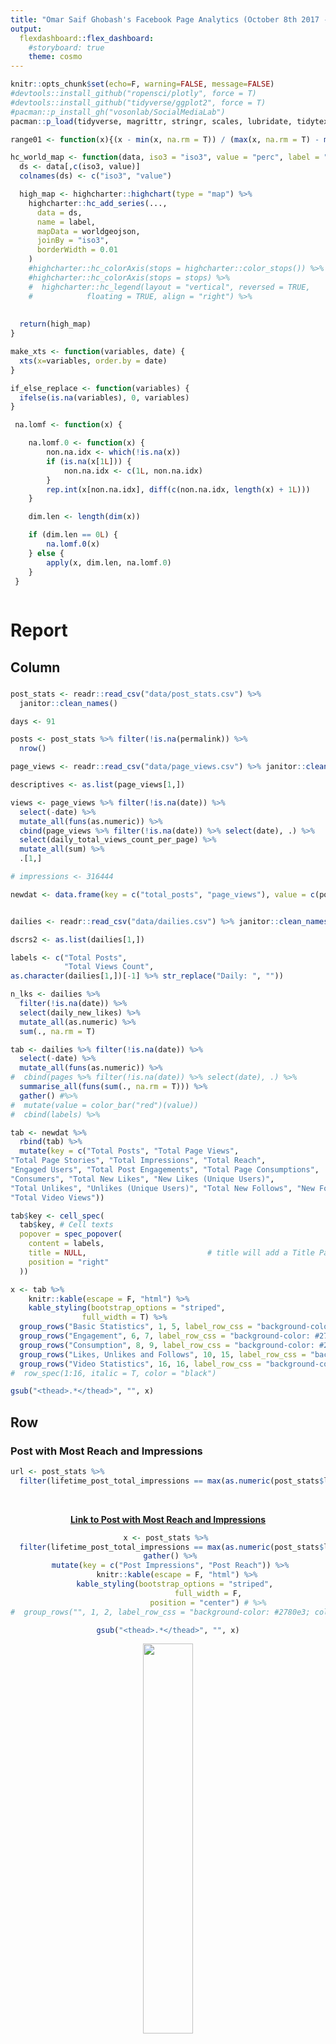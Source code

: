 ```yaml
---
title: "Omar Saif Ghobash's Facebook Page Analytics (October 8th 2017 - January 6th 2018)"
output: 
  flexdashboard::flex_dashboard:
    #storyboard: true
    theme: cosmo
---
```


```r
knitr::opts_chunk$set(echo=F, warning=FALSE, message=FALSE)
#devtools::install_github("ropensci/plotly", force = T)
#devtools::install_github("tidyverse/ggplot2", force = T)
#pacman::p_install_gh("vosonlab/SocialMediaLab")
pacman::p_load(tidyverse, magrittr, stringr, scales, lubridate, tidytext, tidyr, ggthemes, janitor, Rfacebook, plotly, DT, SocialMediaLab, geojsonio, geojsonlint, highcharter, xts, knitr, kableExtra, formattable)

range01 <- function(x){(x - min(x, na.rm = T)) / (max(x, na.rm = T) - min(x, na.rm = T))}

hc_world_map <- function(data, iso3 = "iso3", value = "perc", label = "", ...){
  ds <- data[,c(iso3, value)]
  colnames(ds) <- c("iso3", "value")

  high_map <- highcharter::highchart(type = "map") %>% 
    highcharter::hc_add_series(...,
      data = ds,
      name = label,
      mapData = worldgeojson,
      joinBy = "iso3",
      borderWidth = 0.01
    ) 
    #highcharter::hc_colorAxis(stops = highcharter::color_stops()) %>%  
    #highcharter::hc_colorAxis(stops = stops) %>%
    #  highcharter::hc_legend(layout = "vertical", reversed = TRUE,
    #            floating = TRUE, align = "right") %>% 
   
  
  return(high_map)
}

make_xts <- function(variables, date) {
  xts(x=variables, order.by = date)
}

if_else_replace <- function(variables) {
  ifelse(is.na(variables), 0, variables)
}

 na.lomf <- function(x) {

    na.lomf.0 <- function(x) {
        non.na.idx <- which(!is.na(x))
        if (is.na(x[1L])) {
            non.na.idx <- c(1L, non.na.idx)
        }
        rep.int(x[non.na.idx], diff(c(non.na.idx, length(x) + 1L)))
    }

    dim.len <- length(dim(x))

    if (dim.len == 0L) {
        na.lomf.0(x)
    } else {
        apply(x, dim.len, na.lomf.0)
    }
 }
 
```

Report {data-icon="fa-list"}
=========================================

Column {data-width=200}
-------------------------------------

###

<script>
$(document).ready(function(){
    $('[data-toggle="popover"]').popover(); 
});
</script>

```r
post_stats <- readr::read_csv("data/post_stats.csv") %>% 
  janitor::clean_names() 

days <- 91

posts <- post_stats %>% filter(!is.na(permalink)) %>% 
  nrow()

page_views <- readr::read_csv("data/page_views.csv") %>% janitor::clean_names()

descriptives <- as.list(page_views[1,])

views <- page_views %>% filter(!is.na(date)) %>% 
  select(-date) %>% 
  mutate_all(funs(as.numeric)) %>% 
  cbind(page_views %>% filter(!is.na(date)) %>% select(date), .) %>% 
  select(daily_total_views_count_per_page) %>% 
  mutate_all(sum) %>% 
  .[1,]

# impressions <- 316444

newdat <- data.frame(key = c("total_posts", "page_views"), value = c(posts, views))


dailies <- readr::read_csv("data/dailies.csv") %>% janitor::clean_names()

dscrs2 <- as.list(dailies[1,])

labels <- c("Total Posts", 
            "Total Views Count", 
as.character(dailies[1,])[-1] %>% str_replace("Daily: ", ""))

n_lks <- dailies %>% 
  filter(!is.na(date)) %>% 
  select(daily_new_likes) %>% 
  mutate_all(as.numeric) %>% 
  sum(., na.rm = T)

tab <- dailies %>% filter(!is.na(date)) %>% 
  select(-date) %>% 
  mutate_all(funs(as.numeric)) %>% 
#  cbind(pages %>% filter(!is.na(date)) %>% select(date), .) %>% 
  summarise_all(funs(sum(., na.rm = T))) %>% 
  gather() #%>% 
#  mutate(value = color_bar("red")(value))
#  cbind(labels) %>% 

tab <- newdat %>% 
  rbind(tab) %>% 
  mutate(key = c("Total Posts", "Total Page Views", 
"Total Page Stories", "Total Impressions", "Total Reach", 
"Engaged Users", "Total Post Engagements", "Total Page Consumptions", 
"Consumers", "Total New Likes", "New Likes (Unique Users)", 
"Total Unlikes", "Unlikes (Unique Users)", "Total New Follows", "New Follows (Unique Users)", 
"Total Video Views"))

tab$key <- cell_spec(
  tab$key, # Cell texts
  popover = spec_popover(
    content = labels,
    title = NULL,                           # title will add a Title Panel on top
    position = "right"
  )) 

x <- tab %>% 
    knitr::kable(escape = F, "html") %>%
    kable_styling(bootstrap_options = "striped", 
                full_width = T) %>%
  group_rows("Basic Statistics", 1, 5, label_row_css = "background-color: #2780e3; color: #fff;") %>% 
  group_rows("Engagement", 6, 7, label_row_css = "background-color: #2780e3; color: #fff;") %>% 
  group_rows("Consumption", 8, 9, label_row_css = "background-color: #2780e3; color: #fff;") %>%  
  group_rows("Likes, Unlikes and Follows", 10, 15, label_row_css = "background-color: #2780e3; color: #fff;") %>%   
  group_rows("Video Statistics", 16, 16, label_row_css = "background-color: #2780e3; color: #fff;") #%>%
#  row_spec(1:16, italic = T, color = "black")

gsub("<thead>.*</thead>", "", x)

```



Row {.tabset .tabset-fade}
-------------------------------------

### Post with Most Reach and Impressions


```r
url <- post_stats %>% 
  filter(lifetime_post_total_impressions == max(as.numeric(post_stats$lifetime_post_total_impressions), na.rm = T)) %>% select(permalink)
```

<br>
<center>
[**Link to Post with Most Reach and Impressions**](`r url`)


```r
x <- post_stats %>% 
  filter(lifetime_post_total_impressions == max(as.numeric(post_stats$lifetime_post_total_impressions), na.rm = T)) %>% select(lifetime_post_total_impressions, lifetime_post_total_reach) %>% 
  gather() %>% 
  mutate(key = c("Post Impressions", "Post Reach")) %>% 
    knitr::kable(escape = F, "html") %>%
    kable_styling(bootstrap_options = "striped", 
                  full_width = F,
                  position = "center") # %>%
#  group_rows("", 1, 2, label_row_css = "background-color: #2780e3; color: #fff;")

gsub("<thead>.*</thead>", "", x)
```

<img src = "images/most_reach_post.png" width = "40%" align = "middle"> 
</center>

### Post that Produced Most Stories

```r
url <- post_stats %>% 
  filter(lifetime_post_stories == max(as.numeric(post_stats$lifetime_post_stories), na.rm = T)) %>% select(permalink)
```


<br>
<center>
[**Link to Post that Produced Most Stories**](`r url`)



```r
x <- post_stats %>% 
  filter(lifetime_post_stories == max(as.numeric(post_stats$lifetime_post_stories), na.rm = T)) %>% select(lifetime_post_stories) %>% 
  gather() %>% 
  rbind(data.frame(key = c("likes", "comments"), value = c("783", "30"))) %>% 
  mutate(key = c("Stories Produced by Post", "Total Reactions to Post", "Total Comments")) %>% 
    knitr::kable(escape = F, "html") %>%
    kable_styling(bootstrap_options = "striped", 
                  full_width = F,
                  position = "center") # %>%
#  group_rows("", 1, 2, label_row_css = "background-color: #2780e3; color: #fff;")

gsub("<thead>.*</thead>", "", x)

#post_stats %>% 
#  filter(lifetime_post_stories == max(as.numeric(post_stats$lifetime_post_stories), na.rm = T)) %>% #select(permalink)

```

<img src = "images/most_stories.png" width = "40%" align = "middle"> 
</center>


### Post with Most Consumptions and Consumers

```r
url <- post_stats %>% 
  filter(lifetime_post_consumptions == max(as.numeric(post_stats$lifetime_post_consumptions), na.rm = T)) %>% select(permalink)
```
<br>
<center>
[**Link to Post with Most Consumptions and Consumers**](`r url`)

```r
x <- post_stats %>% 
  filter(lifetime_post_consumptions == max(as.numeric(post_stats$lifetime_post_consumptions), na.rm = T)) %>% select(lifetime_post_consumptions, lifetime_post_consumers) %>% 
  gather() %>% 
  mutate(key = c("Number of Clicks on Post", "The Number of People who Clicked")) %>% 
    knitr::kable(escape = F, "html") %>%
    kable_styling(bootstrap_options = "striped", 
                  full_width = F,
                  position = "center") # %>%
#  group_rows("", 1, 2, label_row_css = "background-color: #2780e3; color: #fff;")

gsub("<thead>.*</thead>", "", x)

#post_stats %>% 
#  filter(lifetime_post_stories == max(as.numeric(post_stats$lifetime_post_stories), na.rm = T)) %>% #select(permalink)

```

<img src = "images/most_consume.png" width = "40%" align = "middle"> 
</center>



### Post with Most Shares

<br>
<center>
[**Link to Post with Most Shares**](https://www.facebook.com/OmarSGhobash/posts/2019727301588989)

```r
load("data/postings.Rdata")

x <- postings %>% 
  filter(shares_count == max(as.numeric(postings$shares_count), na.rm = T)) %>% select(shares_count) %>% 
  gather() %>% 
  mutate(key = c("Total Shares")) %>% 
    knitr::kable(escape = F, "html") %>%
    kable_styling(bootstrap_options = "striped", 
                  full_width = F,
                  position = "center") # %>%
#  group_rows("", 1, 2, label_row_css = "background-color: #2780e3; color: #fff;")

gsub("<thead>.*</thead>", "", x)

#post_stats %>% 
#  filter(lifetime_post_stories == max(as.numeric(post_stats$lifetime_post_stories), na.rm = T)) %>% #select(permalink)

post_likes <- sum(postings$likes_count)
post_comments_count <- sum(postings$comments_count)
```

<img src = "images/shares.png" width = "40%" align = "middle"> 
</center>


Row {data-width=180}
-----------------------------------------------------------------------

### New Page Likes per Day

```r
flexdashboard::valueBox(round(n_lks / days), icon = "fa-thumbs-o-up", color = "#2780e3")
```

### Engaged Users per Day

```r
flexdashboard::valueBox(round(22735 / days), icon = "fa-user", color = "#2780e3")
```


### Reached Users per Day

```r
flexdashboard::valueBox(round(185502 / days), icon = "fa-users", color = "#2780e3")
```



### Posts per Day

```r

flexdashboard::valueBox(round(posts / days), icon = "fa-pencil", color = "#2780e3")
```

### Likes per Post

```r

flexdashboard::valueBox(round(post_likes / posts), icon = "fa-thumbs-o-up", color = "#2780e3")
```



### Comments per Post

```r
flexdashboard::valueBox(round(post_comments_count / posts), icon = "fa-comments", color = "#2780e3")
```



Likes, Follows and Reach by Age and Gender {data-navmenu="Audience by Age and Gender"}
=========================================

Column {.tabset .tabset-fade}
-------------------------------------

###

```r

agender_likes <- readr::read_csv("data/agender_likes.csv") %>% janitor::clean_names()

agenders <- colnames(agender_likes)[-1] %>% str_extract(".......$") 

agenders[7] <- "f_f_65"
agenders[14] <- "m_m_65"
agenders[20] <- "u_u_65"

colnames(agender_likes) <- c("date", agenders)

agender_likes %<>% 
  filter(!is.na(date)) %>% 
  select(-u_13_17, -u_25_34, -u_35_44, -u_45_54, -u_55_64, -u_u_65) %>% 
  gather("agender", "Likes", -date) 

genders <- agender_likes$agender %>% str_split("_") %>% 
  as.data.frame %>% janitor::clean_names()

agender_likes$Gender <- as.character(as_vector(genders[1,]))
agender_likes$Age <- paste0(as.character(as_vector(genders[2,])), "-", as.character(as_vector(genders[3,])))



gg_dat <- agender_likes %>%
  mutate(Age = case_when(
    Age == "f-65" ~ "65+",
    Age == "m-65" ~ "65+",
    TRUE ~ as.character(Age)
  )) %>% 
  mutate(Likes = as.numeric(Likes)) %>% 
  mutate(Likes = ifelse(Gender == "f", -Likes, Likes)) %>% 
  mutate(Gender = ifelse(Gender == "f", "Female", "Male")) %>% 
  mutate(Gender = fct_rev(factor(Gender))) 

gg_plot <- gg_dat %>% 
ggplot(aes(x=Age, y=Likes, fill=Gender)) + 
  geom_bar(stat="identity", position="identity", aes(x=Age, y=Likes, fill=Gender)) + 
  geom_bar(stat="identity", position="identity") + 
  theme(legend.position="bottom") +
  ggthemes::theme_hc() +
  ggthemes::scale_fill_fivethirtyeight() +
  ggtitle("Total Page Likes by Gender and Age") +
  xlab("Age Groups") +
  ylab("Likes") + 
  guides(fill=guide_legend(title="")) + coord_flip()

  plotly::ggplotly(gg_plot, height = 735)  %>%
  layout(legend = list(x = 0.7, y = 0.9, font = list(size = 18)))


```

Column {.tabset .tabset-fade}
-------------------------------------

###

```r

agender_follows <- readr::read_csv("data/agender_follows.csv") %>% janitor::clean_names()

agenders <- colnames(agender_follows)[-1] %>% str_extract(".......$") 

agenders[7] <- "f_f_65"
agenders[14] <- "m_m_65"
agenders[20] <- "u_u_65"

colnames(agender_follows) <- c("date", agenders)

agender_follows %<>% 
  filter(!is.na(date)) %>% 
  select(-u_13_17, -u_25_34, -u_35_44, -u_45_54, -u_55_64, -u_u_65) %>% 
  gather("agender", "Follows", -date) 

genders <- agender_follows$agender %>% str_split("_") %>% 
  as.data.frame %>% janitor::clean_names()

agender_follows$Gender <- as.character(as_vector(genders[1,]))
agender_follows$Age <- paste0(as.character(as_vector(genders[2,])), "-", as.character(as_vector(genders[3,])))



gg_dat <- agender_follows %>%
  mutate(Age = case_when(
    Age == "f-65" ~ "65+",
    Age == "m-65" ~ "65+",
    TRUE ~ as.character(Age)
  )) %>% 
  mutate(Follows = as.numeric(Follows)) %>% 
  mutate(Follows = ifelse(Gender == "f", -Follows, Follows)) %>% 
  mutate(Gender = ifelse(Gender == "f", "Female", "Male")) %>% 
  mutate(Gender = fct_rev(factor(Gender))) 

gg_plot <- gg_dat %>% 
ggplot(aes(x=Age, y=Follows, fill=Gender)) + 
  geom_bar(stat="identity", position="identity", aes(x=Age, y=Follows, fill=Gender)) + 
  geom_bar(stat="identity", position="identity") + 
  theme(legend.position="bottom") +
  ggthemes::theme_hc() +
  ggthemes::scale_fill_fivethirtyeight() +
  ggtitle("Total Page Follows by Gender and Age") +
  xlab("Age Groups") +
  ylab("Follows") + 
  guides(fill=guide_legend(title="")) + coord_flip()

  plotly::ggplotly(gg_plot, height = 735)  %>%
  layout(legend = list(x = 0.7, y = 0.9, font = list(size = 18)))


```

Column {.tabset .tabset-fade}
-------------------------------------

###

```r
daily_reach_demos <- readr::read_csv("data/daily_reach_demos.csv") %>% janitor::clean_names()


agenders <- colnames(daily_reach_demos)[-1] %>% str_extract(".......$") 

agenders[7] <- "f_f_65"
agenders[14] <- "m_m_65"
agenders[20] <- "u_u_65"

colnames(daily_reach_demos) <- c("date", agenders)

daily_reach_demos %<>% 
  filter(!is.na(date)) %>% 
  select(-u_13_17, -u_18_24, -u_25_34, -u_35_44, -u_45_54, -cs_u_65, -u_u_65) %>% 
  gather("agender", "Reach", -date) 

genders <- daily_reach_demos$agender %>% str_split("_") %>% 
  as.data.frame %>% janitor::clean_names()

daily_reach_demos$Gender <- as.character(as_vector(genders[1,]))
daily_reach_demos$Age <- paste0(as.character(as_vector(genders[2,])), "-", as.character(as_vector(genders[3,])))



gg_dat <- daily_reach_demos %>%
  mutate(Age = case_when(
    Age == "f-65" ~ "65+",
    Age == "m-65" ~ "65+",
    TRUE ~ as.character(Age)
  )) %>% 
  mutate(Reach = as.numeric(Reach)) %>% 
  mutate(Reach = ifelse(Gender == "f", -Reach, Reach)) %>% 
  mutate(Gender = ifelse(Gender == "f", "Female", "Male")) %>% 
  mutate(Gender = fct_rev(factor(Gender))) 

gg_plot <- gg_dat %>% 
ggplot(aes(x=Age, y=Reach, fill=Gender)) + 
  geom_bar(stat="identity", position="identity", aes(x=Age, y=Reach, fill=Gender)) + 
  geom_bar(stat="identity", position="identity") + 
  theme(legend.position="bottom") +
  ggthemes::theme_hc() +
  ggthemes::scale_fill_fivethirtyeight() +
  ggtitle("Page Reach by Gender and Age") +
  xlab("Age Groups") +
  ylab("Unique Users") + 
  guides(fill=guide_legend(title="")) + coord_flip()

  plotly::ggplotly(gg_plot, height = 735)  %>%
  layout(legend = list(x = 0.7, y = 0.9, font = list(size = 18)))

```





Facebook Page Likes {data-navmenu="Page Impact"}
=========================================

Column {.tabset .tabset-fade}
-------------------------------------

### Total - Facebook Page Likes

```r
like_offensive <- readr::read_csv("data/like_offensive.csv") %>% janitor::clean_names()

descriptives <- as.list(like_offensive[1,])

like_offensive %<>% filter(!is.na(date)) %>% 
  select(-date) %>% 
  mutate_all(funs(as.numeric)) %>% 
  cbind(like_offensive %>% filter(!is.na(date)) %>% select(date), .)

highchart(type = "stock")  %>%
  #hc_add_series(sent_total, color = "blue") %>% 
  #hc_credits(enabled = TRUE) %>%
  #hc_exporting(enabled = TRUE) 
#  hc_add_series(
#  make_xts(cumsum_reach$daily_total_reach, cumsum_reach$date), 
#  name = "Total Reach", type = "line", color = "darkblue"
#  ) %>% 
  hc_add_series(
  make_xts(like_offensive$lifetime_total_likes, like_offensive$date), 
  name = "Total Likes", type = "area", color = "red"
  ) %>% 
  hc_add_series(
  make_xts(like_offensive$lifetime_total_follows, like_offensive$date), 
  name = "Total Follows", type = "area", color = "green"
  ) %>% 
#  hc_add_series(
#  make_xts(cumsum_reach$daily_viral_reach, cumsum_reach$date), 
#  name = "Total Viral Reach", type = "area", color = "grey"
#  )    %>%
  hc_add_theme(hc_theme_smpl()) %>%
  hc_legend(enabled = T, align = "right", verticalAlign = "top",
            layout = "vertical", x = -50, y = 30, 
            floating = T, itemStyle = list(
            color = 'black',
            fontSize = "13px"
   )) %>% 
  hc_rangeSelector(enabled = T, buttons = list(
    list(type = 'all', text = 'All'),
    list(type = 'month', count = 3, text = '3M'),
    list(type = 'month', count = 2, text = '2M'),
    list(type = 'month', count = 1, text = '1M'),
    list(type = 'week', count = 2, text = '2Wks'),
    list(type = 'week', count = 1, text = '1Wk')
  )) %>% 
  hc_exporting(
    enabled = TRUE
  ) %>% 
  hc_plotOptions(area = list(
    stacking = "normal",
    lineColor = "#666666",
    lineWidth = 1,
    marker = list(
      lineWidth = 1,
      lineColor = "666666"
    )
  ))



```

### Daily - Facebook Page Likes

```r


highchart(type = "stock")  %>%
  #hc_add_series(sent_total, color = "blue") %>% 
  #hc_credits(enabled = TRUE) %>%
  #hc_exporting(enabled = TRUE) 
  hc_add_series(
  make_xts(like_offensive$daily_new_likes, like_offensive$date), 
  name = "Daily New Likes", type = "line", color = "darkblue"
  ) %>% 
  hc_add_series(
  make_xts(like_offensive$daily_unlikes, like_offensive$date), 
  name = "Daily Unlikes", type = "line", color = "red"
  ) %>% 
  hc_add_series(
  make_xts(like_offensive$daily_new_follows, like_offensive$date), 
  name = "Daily New Follows", type = "line", color = "green"
  ) %>% 
  hc_add_series(
  make_xts(like_offensive$daily_new_unfollows, like_offensive$date), 
  name = "Daily Unfollows", type = "line", color = "grey"
  )    %>%
  hc_add_theme(hc_theme_smpl()) %>%
  hc_legend(enabled = T, align = "right", verticalAlign = "top",
            layout = "vertical", x = -50, y = 30, 
            floating = T, itemStyle = list(
            color = 'black',
            fontSize = "13px"
   )) %>% 
  hc_rangeSelector(enabled = T, buttons = list(
    list(type = 'all', text = 'All'),
    list(type = 'month', count = 3, text = '3M'),
    list(type = 'month', count = 2, text = '2M'),
    list(type = 'month', count = 1, text = '1M'),
    list(type = 'week', count = 2, text = '2Wks'),
    list(type = 'week', count = 1, text = '1Wk')
  )) %>% 
  hc_exporting(
    enabled = TRUE
  )

```



Column {data-width=280}
-------------------------------------

### Descriptives

*Click on the Names in the Legend to enable/disable their visualization in the chart*

*Legend:*

**(Daily) Total Likes**

The number of people who have liked your Page (Total Count)

**(Daily) Total Unlikes**

The number of Unlikes of your Page (Total Count)

**(Daily) Total Follows**

The number of people who have liked your Page (Total Count)

**(Daily) Total Unfollows**

The number of Unlikes of your Page (Total Count)



Impressions of Facebook Page {data-navmenu="Page Impact"}
=========================================


Column {.tabset .tabset-fade}
-------------------------------------

### Total - Impressions of Facebook Page

```r

impressions <- readr::read_csv("data/impressions.csv") %>% janitor::clean_names()

descriptives <- as.list(impressions[1,])

impressions %<>% filter(!is.na(date)) %>% 
  select(-date) %>% 
  mutate_all(funs(as.numeric)) %>% 
  cbind(impressions %>% filter(!is.na(date)) %>% select(date), .)

cumsum_impressions <- impressions %>% 
  mutate_if(.predicate = is.numeric, .funs = if_else_replace) %>% 
  mutate_if(.predicate = is.numeric, .funs = cumsum)


highchart(type = "stock")  %>%
  #hc_add_series(sent_total, color = "blue") %>% 
  #hc_credits(enabled = TRUE) %>%
  #hc_exporting(enabled = TRUE) 
#  hc_add_series(
#  make_xts(cumsum_impressions$daily_total_impressions, cumsum_impressions$date), 
#  name = "Total Impressions", type = "line", color = "darkblue"
#  ) %>% 
  hc_add_series(
  make_xts(cumsum_impressions$daily_paid_impressions, cumsum_impressions$date), 
  name = "Total Paid Impressions", type = "area", color = "red"
  ) %>% 
  hc_add_series(
  make_xts(cumsum_impressions$daily_organic_impressions, cumsum_impressions$date), 
  name = "Total Organic Impressions", type = "area", color = "green"
  ) %>% 
  hc_add_series(
  make_xts(cumsum_impressions$daily_viral_impressions, cumsum_impressions$date), 
  name = "Total Viral Impressions", type = "area", color = "grey"
  )    %>%
  hc_add_theme(hc_theme_smpl()) %>%
  hc_legend(enabled = T, align = "right", verticalAlign = "top",
            layout = "vertical", x = -50, y = 30, 
            floating = T, itemStyle = list(
            color = 'black',
            fontSize = "13px"
   )) %>% 
  hc_rangeSelector(enabled = T, buttons = list(
    list(type = 'all', text = 'All'),
    list(type = 'month', count = 3, text = '3M'),
    list(type = 'month', count = 2, text = '2M'),
    list(type = 'month', count = 1, text = '1M'),
    list(type = 'week', count = 2, text = '2Wks'),
    list(type = 'week', count = 1, text = '1Wk')
  )) %>% 
  hc_exporting(
    enabled = TRUE
  ) %>% 
  hc_plotOptions(area = list(
    stacking = "normal",
    lineColor = "#666666",
    lineWidth = 1,
    marker = list(
      lineWidth = 1,
      lineColor = "666666"
    )
  ))



```


### Daily - Impressions of Facebook Page



```r



highchart(type = "stock")  %>%
  #hc_add_series(sent_total, color = "blue") %>% 
  #hc_credits(enabled = TRUE) %>%
  #hc_exporting(enabled = TRUE) 
  hc_add_series(
  make_xts(impressions$daily_total_impressions, impressions$date), 
  name = "Daily Total Impressions", type = "line", color = "darkblue"
  ) %>% 
  hc_add_series(
  make_xts(impressions$daily_paid_impressions, impressions$date), 
  name = "Daily Paid Impressions", type = "line", color = "red"
  ) %>% 
  hc_add_series(
  make_xts(impressions$daily_organic_impressions, impressions$date), 
  name = "Daily Organic Impressions", type = "line", color = "green"
  ) %>% 
  hc_add_series(
  make_xts(impressions$daily_viral_impressions, impressions$date), 
  name = "Daily Viral Impressions", type = "line", color = "grey"
  )    %>%
  hc_add_theme(hc_theme_smpl()) %>%
  hc_legend(enabled = T, align = "right", verticalAlign = "top",
            layout = "vertical", x = -50, y = 30, 
            floating = T, itemStyle = list(
            color = 'black',
            fontSize = "13px"
   )) %>% 
  hc_rangeSelector(enabled = T, buttons = list(
    list(type = 'all', text = 'All'),
    list(type = 'month', count = 3, text = '3M'),
    list(type = 'month', count = 2, text = '2M'),
    list(type = 'month', count = 1, text = '1M'),
    list(type = 'week', count = 2, text = '2Wks'),
    list(type = 'week', count = 1, text = '1Wk')
  )) %>% 
  hc_exporting(
    enabled = TRUE
  )


```

Column {data-width=280}
-------------------------------------

### Descriptives

*Click on the Names in the Legend to enable/disable their visualization in the chart*


*Legend:*

**(Daily) Total Impressions**

The number of impressions seen of any content associated with your Page. (Total Count)

**(Daily) Paid Impressions**

The number of impressions of a Sponsored Story or Ad pointing to your Page. (Total Count)

**(Daily) Organic Impressions**

The number of times your posts were seen in News Feed or ticker or on visits to your Page. These impressions can be by people who have liked your Page and people who haven't. (Total Count)

**(Daily) Viral Impressions**

The number of impressions of a story published by a friend about your Page. These stories include liking your Page, posting to your Page's Wall, liking, commenting on or sharing one of your Page posts, answering a Question you posted, RSVPing to one of your events, mentioning your Page, phototagging your Page or checking in at your Place. (Total Count)


```r
# 
# post_stats <- readr::read_csv("data/post_stats.csv") %>% janitor::clean_names()
# 
# dscrs1 <- as.list(post_stats[1,])
# 
# post_stats %<>% filter(!is.na(permalink)) 
# 
# impressives <- post_stats %>% 
#   select(lifetime_post_total_impressions, 
#          lifetime_post_paid_impressions, 
#          lifetime_post_organic_impressions, 
#          lifetime_post_viral_impressions) %>% 
#   mutate_all(as.numeric) %>% 
#   mutate_all(sum) 

impressives <- cumsum_impressions %>% 
   .[nrow(cumsum_impressions),2:5]

colnames(impressives) <- c("Total Impressions", "Total Paid Impressions", "Total Organic Impressions", "Total Viral Impressions")

impressives %<>% 
#  .[1,] %>% 
  gather() 

colnames(impressives) <- c("Measure", "Total Number (October 8th 2017 - January 6th 2018)")

knitr::kable(impressives)

plot_dat <- impressives[-1,] %>% 
  mutate(perc = round(`Total Number (October 8th 2017 - January 6th 2018)`/sum(`Total Number (October 8th 2017 - January 6th 2018)`)*100,2))



#pos <- c(2, 23, 66) + 5

#cumsum(plot_dat$perc) - (0.5 * plot_dat$perc) - 20



# plot_dat %>% 
# ggplot(aes(x = 1, y = perc, fill = Measure)) + 
#     #geom_bar(position = "fill",stat = "identity") +
#     # or:
#      geom_bar(position = position_fill(), stat = "identity") +
#     scale_y_continuous(labels = percent_format()) +
#   theme_hc() +
# #  viridis::scale_fill_viridis(discrete = T, option = "C") +
#   scale_fill_manual(values = c("#4DD946DF", "#FA3A3AE9", "#616161E0"))  +
# 
#   coord_flip() + 
# #  coord_fixed(xlim = 0.25) +
#   geom_text(data=plot_dat,
#             aes(x = 1, 
#                 y = pos*0.01, 
#                 label = paste0(perc,"%")),
#                size = 4, color = "black") +
#   theme(axis.title.y=element_blank(),
#         axis.title.x=element_blank(),
#         axis.text.y=element_blank(),
#         axis.ticks.y=element_blank(),
#         legend.position = "top") + 
#   guides(fill=guide_legend(title="Impression by Type"))

#plotly::ggplotly(width = 500, height = 200)
  
 ax <- list(
   title = "",
   zeroline = FALSE,
   showline = FALSE,
   showticklabels = FALSE,
   showgrid = FALSE
 )
 
 m <- list(
   l = 10,
   r = 10,
   b = 20,
   t = 30,
   pad = 0
 )
 
 plotly::plot_ly(plot_dat, 
                 x = ~perc, 
                 y = ~1, 
                 orientation = 'h', 
                 type = 'bar',
                 color = ~Measure,
                 text = ~perc, 
                 hoverinfo = 'text') %>% 
 plotly::layout(legend = 
                  list(orientation = 'v'),
                title = "Percentage (%)",
                xaxis = 
                  list(title = ''),
                yaxis = ax,
                barmode = "stack", 
                autosize = F, width = 600, height = 130, margin = m) 

# prc_chart <- post_stats %>% 
#   select(lifetime_post_total_impressions, 
#          lifetime_post_paid_impressions, 
#          lifetime_post_organic_impressions, 
#          lifetime_post_viral_impressions) %>% 
#   mutate_all(as.numeric) %>% 
#   mutate_all(sum) %>% 
#   mutate(lifetime_post_paid_impressions = round(100*lifetime_post_paid_impressions/
#                                                   lifetime_post_total_impressions,2)) %>% 
#   mutate(lifetime_post_organic_impressions = round(100*lifetime_post_organic_impressions/
#                                                      lifetime_post_total_impressions,2)) %>% 
#   mutate(lifetime_post_viral_impressions = round(100*lifetime_post_viral_impressions/
#                                                    lifetime_post_total_impressions,2)) %>% 
#   select(-lifetime_post_total_impressions)
# 
# 
# colnames(prc_chart) <- c("Daily Paid Impressions", "Daily Organic Impressions", "Daily Viral # Impressions")
# 
# prc_chart %<>% 
#   .[1,] 
# 
# 
# 
# 
#  highchart() %>%
#   hc_xAxis(categories = "%",
#            title = "Percentages") %>% 
#   hc_add_series(data = prc_chart$`Daily Organic Impressions`,
#                 name = "Daily Organic Impressions") %>%   
#   hc_add_series(data = prc_chart$`Daily Paid Impressions`,
#                 name = "Daily Paid Impressions") %>%  
#   hc_add_series(data = prc_chart$`Daily Viral Impressions`,
#                 name = "Daily Viral Impressions") %>%    
#   hc_chart(type = "bar") %>%
#   hc_plotOptions(series = list(stacking = "percent")) %>%
#   hc_yAxis(title = list(text = "Percentage")) %>%
#   hc_legend(reversed = TRUE) %>% 
#   hc_add_theme(hc_theme_smpl()) %>% 
#   hc_size(300, 200)  %>%
#   hc_legend(enabled = T, align = "center", verticalAlign = "top",
#             layout = "vertical"
#    )
 
```




Reach of Facebook Page  {data-navmenu="Page Impact"}
=========================================

Column {.tabset .tabset-fade}
-------------------------------------

### Total - Impressions of Facebook Page

```r
reach <- readr::read_csv("data/reach.csv") %>% janitor::clean_names()

descriptives <- as.list(reach[1,])

reach %<>% filter(!is.na(date)) %>% 
  select(-date) %>% 
  mutate_all(funs(as.numeric)) %>% 
  cbind(reach %>% filter(!is.na(date)) %>% select(date), .)

cumsum_reach <- reach %>% 
  mutate_if(.predicate = is.numeric, .funs = if_else_replace) %>% 
  mutate_if(.predicate = is.numeric, .funs = cumsum)


highchart(type = "stock")  %>%
  #hc_add_series(sent_total, color = "blue") %>% 
  #hc_credits(enabled = TRUE) %>%
  #hc_exporting(enabled = TRUE) 
#  hc_add_series(
#  make_xts(cumsum_reach$daily_total_reach, cumsum_reach$date), 
#  name = "Total Reach", type = "line", color = "darkblue"
#  ) %>% 
  hc_add_series(
  make_xts(cumsum_reach$daily_paid_reach, cumsum_reach$date), 
  name = "Total Paid Reach", type = "area", color = "red"
  ) %>% 
  hc_add_series(
  make_xts(cumsum_reach$daily_organic_reach, cumsum_reach$date), 
  name = "Total Organic Reach", type = "area", color = "green"
  ) %>% 
  hc_add_series(
  make_xts(cumsum_reach$daily_viral_reach, cumsum_reach$date), 
  name = "Total Viral Reach", type = "area", color = "grey"
  )    %>%
  hc_add_theme(hc_theme_smpl()) %>%
  hc_legend(enabled = T, align = "right", verticalAlign = "top",
            layout = "vertical", x = -50, y = 30, 
            floating = T, itemStyle = list(
            color = 'black',
            fontSize = "13px"
   )) %>% 
  hc_rangeSelector(enabled = T, buttons = list(
    list(type = 'all', text = 'All'),
    list(type = 'month', count = 3, text = '3M'),
    list(type = 'month', count = 2, text = '2M'),
    list(type = 'month', count = 1, text = '1M'),
    list(type = 'week', count = 2, text = '2Wks'),
    list(type = 'week', count = 1, text = '1Wk')
  )) %>% 
  hc_exporting(
    enabled = TRUE
  ) %>% 
  hc_plotOptions(area = list(
    stacking = "normal",
    lineColor = "#666666",
    lineWidth = 1,
    marker = list(
      lineWidth = 1,
      lineColor = "666666"
    )
  ))



```

### Daily - Reach of Facebook Page

```r


highchart(type = "stock")  %>%
  #hc_add_series(sent_total, color = "blue") %>% 
  #hc_credits(enabled = TRUE) %>%
  #hc_exporting(enabled = TRUE) 
  hc_add_series(
  make_xts(reach$daily_total_reach, reach$date), 
  name = "Daily Total Reach", type = "line", color = "darkblue"
  ) %>% 
  hc_add_series(
  make_xts(reach$daily_paid_reach, reach$date), 
  name = "Daily Paid Reach", type = "line", color = "red"
  ) %>% 
  hc_add_series(
  make_xts(reach$daily_organic_reach, reach$date), 
  name = "Daily Organic Reach", type = "line", color = "green"
  ) %>% 
  hc_add_series(
  make_xts(reach$daily_viral_reach, reach$date), 
  name = "Daily Viral Reach", type = "line", color = "grey"
  )    %>%
  hc_add_theme(hc_theme_smpl()) %>%
  hc_legend(enabled = T, align = "right", verticalAlign = "top",
            layout = "vertical", x = -50, y = 30, 
            floating = T, itemStyle = list(
            color = 'black',
            fontSize = "13px"
   )) %>% 
  hc_rangeSelector(enabled = T, buttons = list(
    list(type = 'all', text = 'All'),
    list(type = 'month', count = 3, text = '3M'),
    list(type = 'month', count = 2, text = '2M'),
    list(type = 'month', count = 1, text = '1M'),
    list(type = 'week', count = 2, text = '2Wks'),
    list(type = 'week', count = 1, text = '1Wk')
  )) %>% 
  hc_exporting(
    enabled = TRUE
  )

```

Column {data-width=280}
-------------------------------------

### Descriptives

*Click on the Names in the Legend to enable/disable their visualization in the chart*

*Legend:*

**(Daily) Total Reach**

The number of people who have seen any content associated with your Page. (Unique Users)

**(Daily) Paid Reach**

The number of people who saw a sponsored story or ad pointing to your Page. (Unique Users)

**(Daily) Organic Reach**

The number of people who visited your Page, or saw your Page or one of its posts in news feed or ticker. These can be people who have liked your Page and people who haven't. (Unique Users)

**(Daily) Viral Reach**

The number of people who saw your Page or one of its posts from a story shared by a friend. These stories include liking your Page, posting to your Page's timeline, liking, commenting on or sharing one of your Page posts, answering a question you posted, responding to one of your events, mentioning your Page, tagging your Page in a photo or checking in at your location. (Unique Users)

```r
reaching <- cumsum_reach %>% 
   .[nrow(cumsum_reach),2:5]

colnames(reaching) <- c("Total Reach", "Total Paid Reach", "Total Organic Reach", "Total Viral Reach")

reaching %<>% 
#  .[1,] %>% 
  gather() 

colnames(reaching) <- c("Measure", "Total Number (October 8th 2017 - January 6th 2018)")

knitr::kable(reaching)

plot_dat <- reaching[-1,] %>% 
  mutate(perc = round(`Total Number (October 8th 2017 - January 6th 2018)`/sum(`Total Number (October 8th 2017 - January 6th 2018)`)*100,2))



#pos <- c(2, 23, 66) + 5

#cumsum(plot_dat$perc) - (0.5 * plot_dat$perc) - 20
  
 ax <- list(
   title = "",
   zeroline = FALSE,
   showline = FALSE,
   showticklabels = FALSE,
   showgrid = FALSE
 )
 
 m <- list(
   l = 10,
   r = 10,
   b = 20,
   t = 30,
   pad = 0
 )
 
 plotly::plot_ly(plot_dat, 
                 x = ~perc, 
                 y = ~1, 
                 orientation = 'h', 
                 type = 'bar',
                 color = ~Measure,
                 text = ~perc, 
                 hoverinfo = 'text') %>% 
 plotly::layout(legend = 
                  list(orientation = 'v'),
                title = "Percentage (%)",
                xaxis = 
                  list(title = ''),
                yaxis = ax,
                barmode = "stack", 
                autosize = F, width = 600, height = 130, margin = m) 
```


Consumers and Consumption  {data-navmenu="Page Impact"}
=========================================

Column {.tabset .tabset-fade}
-------------------------------------

### Total - Consumers and Consumption on Facebook Page

```r
pages <- readr::read_csv("data/pages.csv") %>% janitor::clean_names()

dscrs2 <- as.list(pages[1,])

pages %<>% filter(!is.na(date)) %>% 
  select(-date) %>% 
  mutate_all(funs(as.numeric)) %>% 
  cbind(pages %>% filter(!is.na(date)) %>% select(date), .)

cumsums <- pages %>% 
  mutate_if(.predicate = is.numeric, .funs = if_else_replace) %>% 
  mutate_if(.predicate = is.numeric, .funs = cumsum)


highchart(type = "stock")  %>%
  #hc_add_series(sent_total, color = "blue") %>% 
  #hc_credits(enabled = TRUE) %>%
  #hc_exporting(enabled = TRUE) 
  hc_add_series(
  make_xts(cumsums$daily_page_consumptions, cumsums$date), 
  name = "Total Page Consumptions", type = "area", color = "red"
  ) %>% 
  hc_add_series(
  make_xts(cumsums$daily_total_consumers, cumsums$date), 
  name = "Total Consumers", type = "area", color = "green"
  ) %>% 
  hc_add_theme(hc_theme_smpl()) %>%
  hc_legend(enabled = T, align = "right", verticalAlign = "top",
            layout = "vertical", x = -50, y = 30, 
            floating = T, itemStyle = list(
            color = 'black',
            fontSize = "13px"
   )) %>% 
  hc_rangeSelector(enabled = T, buttons = list(
    list(type = 'all', text = 'All'),
    list(type = 'month', count = 3, text = '3M'),
    list(type = 'month', count = 2, text = '2M'),
    list(type = 'month', count = 1, text = '1M'),
    list(type = 'week', count = 2, text = '2Wks'),
    list(type = 'week', count = 1, text = '1Wk')
  )) %>% 
  hc_exporting(
    enabled = TRUE
  ) %>% 
  hc_plotOptions(area = list(
    stacking = "normal",
    lineColor = "#666666",
    lineWidth = 1,
    marker = list(
      lineWidth = 1,
      lineColor = "666666"
    )
  ))


```

### Daily - Consumers and Consumption on Facebook Page

```r

highchart(type = "stock")  %>%
  #hc_add_series(sent_total, color = "blue") %>% 
  #hc_credits(enabled = TRUE) %>%
  #hc_exporting(enabled = TRUE) 
  hc_add_series(
  make_xts(pages$daily_page_consumptions, pages$date), 
  name = "Daily Page Consumptions", type = "line", color = "red"
  ) %>% 
  hc_add_series(
  make_xts(pages$daily_total_consumers, pages$date), 
  name = "Daily Total Consumers", type = "area", color = "green"
  ) %>% 
  hc_add_theme(hc_theme_smpl()) %>%
  hc_legend(enabled = T, align = "right", verticalAlign = "top",
            layout = "vertical", x = -50, y = 30, 
            floating = T, itemStyle = list(
            color = 'black',
            fontSize = "13px"
   )) %>% 
  hc_rangeSelector(enabled = T, buttons = list(
    list(type = 'all', text = 'All'),
    list(type = 'month', count = 3, text = '3M'),
    list(type = 'month', count = 2, text = '2M'),
    list(type = 'month', count = 1, text = '1M'),
    list(type = 'week', count = 2, text = '2Wks'),
    list(type = 'week', count = 1, text = '1Wk')
  )) %>% 
  hc_exporting(
    enabled = TRUE
  )
```

Column {data-width=180}
-------------------------------------

### Descriptives

*Click on the Names in the Legend to enable/disable their visualization in the chart*

*Legend:*

**(Daily) Page Consumptions**

The number of clicks on any of your content. Stories generated without clicks on page content (e.g., liking the page in Timeline) are not included. (Total Count)

**(Daily) Page Consumers**

The number of people who clicked on any of your content. Stories that are created without clicking on Page content (ex, liking the Page from timeline) are not included. (Unique Users)


```r
pages <- readr::read_csv("data/pages.csv") %>% janitor::clean_names()

dscrs2 <- as.list(pages[1,])

pages %<>% filter(!is.na(date)) %>% 
  select(-date) %>% 
  mutate_all(funs(as.numeric)) %>% 
  cbind(pages %>% filter(!is.na(date)) %>% select(date), .)



highchart() %>% 
  hc_xAxis(categories = lubridate::as_date(pages$date)) %>% 
  hc_add_series(name = "Daily Page Stories", data = pages$daily_page_stories, color = "red") %>% 
  hc_add_series(name = "Daily Total Impressions", data = pages$daily_total_impressions, color = "red") %>% 
  hc_add_series(name = "Daily Total Reach", data = pages$daily_total_reach, color = "red") %>% 
  hc_add_series(name = "Daily Total Consumers", data = pages$daily_total_consumers, color = "red") %>% 
  hc_add_series(name = "Daily Page Consumptions", data = pages$daily_page_consumptions) %>% 
  hc_add_series(name = "Daily Post Engagements", data = pages$daily_post_engagements) %>%
  hc_add_series(name = "Daily Page Engaged Users", data = pages$daily_page_engaged_users) %>%
  hc_add_series(name = "Daily New Likes", data = pages$daily_new_likes) %>%
  hc_add_series(name = "Daily Unlikes", data = pages$daily_unlikes) %>%
  hc_add_series(name = "Daily New Follows", data = pages$daily_new_follows) %>%
  hc_add_series(name = "Daily Total Video Views", data = pages$daily_new_follows) %>%
  hc_add_theme(hc_theme_smpl()) %>%
  hc_legend(align = "right", verticalAlign = "top",
            layout = "vertical", x = -40, y = 80, 
            floating = T, itemStyle = list(
            color = 'black',
            fontSize = "13px"
   )) #%>% 
#  hc_rangeSelector(enabled = T, buttons = list(
#    list(type = 'all', text = 'All'),
#    list(type = 'month', count = 1, text = 'Month'),
#    list(type = 'week', count = 2, text = '2 Weeks'),
#    list(type = 'week', count = 1, text = '1 Week'),
#    list(type = 'day', count = 3, text = '3 Days')
#  ))


# highchart() %>% 
#   hc_chart(type = "line") %>% 
#   hc_add_series_df_tidy(data = dat, group = grp, values = value)

  
```

Engagement and Engaged Users  {data-navmenu="Page Impact"}
=========================================

Column {.tabset .tabset-fade}
-------------------------------------

### Total - Engagement and Engaged Users on Facebook Page

```r


dscrs2 <- as.list(pages[1,])




highchart(type = "stock")  %>%
  #hc_add_series(sent_total, color = "blue") %>% 
  #hc_credits(enabled = TRUE) %>%
  #hc_exporting(enabled = TRUE) 
  hc_add_series(
  make_xts(cumsums$daily_post_engagements, cumsums$date), 
  name = "Page Engagement", type = "area", color = "red"
  ) %>% 
  hc_add_series(
  make_xts(cumsums$daily_page_engaged_users, cumsums$date), 
  name = "Total Engagers", type = "area", color = "green"
  ) %>% 
  hc_add_theme(hc_theme_smpl()) %>%
  hc_legend(enabled = T, align = "right", verticalAlign = "top",
            layout = "vertical", x = -50, y = 30, 
            floating = T, itemStyle = list(
            color = 'black',
            fontSize = "13px"
   )) %>% 
  hc_rangeSelector(enabled = T, buttons = list(
    list(type = 'all', text = 'All'),
    list(type = 'month', count = 3, text = '3M'),
    list(type = 'month', count = 2, text = '2M'),
    list(type = 'month', count = 1, text = '1M'),
    list(type = 'week', count = 2, text = '2Wks'),
    list(type = 'week', count = 1, text = '1Wk')
  )) %>% 
  hc_exporting(
    enabled = TRUE
  ) %>% 
  hc_plotOptions(area = list(
    stacking = "normal",
    lineColor = "#666666",
    lineWidth = 1,
    marker = list(
      lineWidth = 1,
      lineColor = "666666"
    )
  ))



```

### Daily - Engagement and Engaged Users on Facebook Page

```r

highchart(type = "stock")  %>%
  #hc_add_series(sent_total, color = "blue") %>% 
  #hc_credits(enabled = TRUE) %>%
  #hc_exporting(enabled = TRUE) 
  hc_add_series(
  make_xts(pages$daily_post_engagements, pages$date), 
  name = "Page Engagement", type = "line", color = "red"
  ) %>% 
  hc_add_series(
  make_xts(pages$daily_page_engaged_users, pages$date), 
  name = "Total Engagers", type = "area", color = "green"
  ) %>% 
  hc_add_theme(hc_theme_smpl()) %>%
  hc_legend(enabled = T, align = "right", verticalAlign = "top",
            layout = "vertical", x = -50, y = 30, 
            floating = T, itemStyle = list(
            color = 'black',
            fontSize = "13px"
   )) %>% 
  hc_rangeSelector(enabled = T, buttons = list(
    list(type = 'all', text = 'All'),
    list(type = 'month', count = 3, text = '3M'),
    list(type = 'month', count = 2, text = '2M'),
    list(type = 'month', count = 1, text = '1M'),
    list(type = 'week', count = 2, text = '2Wks'),
    list(type = 'week', count = 1, text = '1Wk')
  )) %>% 
  hc_exporting(
    enabled = TRUE
  )
```

Column {data-width=180}
-------------------------------------

### Descriptives

*Click on the Names in the Legend to enable/disable their visualization in the chart*

*Legend:*

**(Daily) Page Engagement**

The number of times people have engaged with your posts through like, comments and shares and more.

**(Daily) Page Engaged Users**

The number of people who engaged with your Page. Engagement includes any click or story created. (Unique Users).


Video Views on Facebook Page  {data-navmenu="Page Impact"}
=========================================

Column {.tabset .tabset-fade}
-------------------------------------

### Total - Video Views on Facebook Page

```r

videos_views <- readr::read_csv("data/videos_views.csv") %>% janitor::clean_names()

descriptives <- as.list(videos_views[1,])

videos_views %<>% filter(!is.na(date)) %>% 
  select(-date) %>% 
  mutate_all(funs(as.numeric)) %>% 
  cbind(reach %>% filter(!is.na(date)) %>% select(date), .)

cumsum_video <- videos_views %>% 
  mutate_if(.predicate = is.numeric, .funs = if_else_replace) %>% 
  mutate_if(.predicate = is.numeric, .funs = cumsum)


highchart(type = "stock")  %>%
  #hc_add_series(sent_total, color = "blue") %>% 
  #hc_credits(enabled = TRUE) %>%
  #hc_exporting(enabled = TRUE) 
#  hc_add_series(
#  make_xts(cumsum_reach$daily_total_reach, cumsum_reach$date), 
#  name = "Total Reach", type = "line", color = "darkblue"
#  ) %>% 
  hc_add_series(
  make_xts(cumsum_video$daily_total_promoted_views, cumsum_video$date), 
  name = "Total Promoted Video Views", type = "area", color = "red"
  ) %>% 
  hc_add_series(
  make_xts(cumsum_video$daily_total_organic_views, cumsum_video$date), 
  name = "Total Organic Video Views", type = "area", color = "green"
  )    %>%
  hc_add_theme(hc_theme_smpl()) %>%
  hc_legend(enabled = T, align = "right", verticalAlign = "top",
            layout = "vertical", x = -50, y = 30, 
            floating = T, itemStyle = list(
            color = 'black',
            fontSize = "13px"
   )) %>% 
  hc_rangeSelector(enabled = T, buttons = list(
    list(type = 'all', text = 'All'),
    list(type = 'month', count = 3, text = '3M'),
    list(type = 'month', count = 2, text = '2M'),
    list(type = 'month', count = 1, text = '1M'),
    list(type = 'week', count = 2, text = '2Wks'),
    list(type = 'week', count = 1, text = '1Wk')
  )) %>% 
  hc_exporting(
    enabled = TRUE
  ) %>% 
  hc_plotOptions(area = list(
    stacking = "normal",
    lineColor = "#666666",
    lineWidth = 1,
    marker = list(
      lineWidth = 1,
      lineColor = "666666"
    )
  ))



```

### Daily - Video Views on Facebook Page

```r


highchart(type = "stock")  %>%
  #hc_add_series(sent_total, color = "blue") %>% 
  #hc_credits(enabled = TRUE) %>%
  #hc_exporting(enabled = TRUE) 
  hc_add_series(
  make_xts(videos_views$daily_total_video_views, videos_views$date), 
  name = "Daily Total Views", type = "line", color = "darkblue"
  ) %>% 
  hc_add_series(
  make_xts(videos_views$daily_total_promoted_views, videos_views$date), 
  name = "Daily Promoted Video Views", type = "line", color = "red"
  ) %>% 
  hc_add_series(
  make_xts(videos_views$daily_total_organic_views, videos_views$date), 
  name = "Daily Organic Video Views", type = "line", color = "green"
  ) %>% 
  hc_add_theme(hc_theme_smpl()) %>%
  hc_legend(enabled = T, align = "right", verticalAlign = "top",
            layout = "vertical", x = -50, y = 30, 
            floating = T, itemStyle = list(
            color = 'black',
            fontSize = "13px"
   )) %>% 
  hc_rangeSelector(enabled = T, buttons = list(
    list(type = 'all', text = 'All'),
    list(type = 'month', count = 3, text = '3M'),
    list(type = 'month', count = 2, text = '2M'),
    list(type = 'month', count = 1, text = '1M'),
    list(type = 'week', count = 2, text = '2Wks'),
    list(type = 'week', count = 1, text = '1Wk')
  )) %>% 
  hc_exporting(
    enabled = TRUE
  )

```



Column {data-width=280}
-------------------------------------

### Descriptives

*Click on the Names in the Legend to enable/disable their visualization in the chart*

*Legend:*

**(Daily) Total Video Views**

Total number of times videos have been viewed for more than 3 seconds. (Total Count).

**(Daily) Promoted Video Views**

Number of times a promoted video has been viewed for more than 3 seconds (Total Count).

**(Daily) Organic Videos**

Number of times a video has been viewed due to organic reach (Total Count)

```r
viewing <- cumsum_video %>% 
   .[nrow(cumsum_video),2:4]

colnames(viewing) <- c("Total Video Views", "Total Promoted Video Views", "Total Organic Video Views")

viewing %<>% 
#  .[1,] %>% 
  gather() 

colnames(viewing) <- c("Measure", "Total Number (October 8th 2017 - January 6th 2018)")

knitr::kable(viewing)

plot_dat <- viewing[-1,] %>% 
  mutate(perc = round(`Total Number (October 8th 2017 - January 6th 2018)`/sum(`Total Number (October 8th 2017 - January 6th 2018)`)*100,2))



#pos <- c(2, 23, 66) + 5

#cumsum(plot_dat$perc) - (0.5 * plot_dat$perc) - 20
  
 ax <- list(
   title = "",
   zeroline = FALSE,
   showline = FALSE,
   showticklabels = FALSE,
   showgrid = FALSE
 )
 
 m <- list(
   l = 10,
   r = 10,
   b = 20,
   t = 30,
   pad = 0
 )
 
 plotly::plot_ly(plot_dat, 
                 x = ~perc, 
                 y = ~1, 
                 orientation = 'h', 
                 type = 'bar',
                 color = ~Measure,
                 text = ~perc, 
                 hoverinfo = 'text') %>% 
 plotly::layout(legend = 
                  list(orientation = 'v'),
                title = "Percentage (%)",
                xaxis = 
                  list(title = ''),
                yaxis = ax,
                barmode = "stack", 
                autosize = F, width = 600, height = 130, margin = m) 
```






Total Page Likes {data-navmenu="Maps"}
=========================================


```r

cntry_likes <- readr::read_csv("data/cntry_likes.csv") %>% janitor::clean_names()

city_likes <- readr::read_csv("data/city_likes.csv")


city_likes <- city_likes %>% filter(!is.na(Date))# %>% 
 # select(-Date)

cities_likes <- colnames(city_likes) %>% str_replace("Lifetime Likes by City - ", "")

library(ggmap) 

#gg_codes <- geocode(cities_likes)
#
#cities_likes %<>% 
#  cbind(gg_codes) 
#
#colnames(cities_likes) <- c("city", "lon", "lat")
#cities_likes <- cities_likes[-1,]
#save(cities_likes, file ="data/cities_likes.Rdata")

load("data/cities_likes.Rdata")

city_likes %<>%  
  mutate(`Lifetime Likes by City - 6 October City, Giza Governorate, Egypt` = as.numeric(`Lifetime Likes by City - 6 October City, Giza Governorate, Egypt`)) %>% 
  mutate_if(.predicate = is.numeric, .funs =  na.lomf) %>% 
  .[nrow(city_likes),] %>% 
  gather("city",  "likes", -Date) %>% 
  select(-Date) %>% 
  mutate(likes = as.numeric(likes)) %>% 
#  group_by(city) %>% 
#  summarise(reach = sum(reach, na.rm = T)) %>% 
  mutate(city = colnames(city_likes %>%  select(-Date)) %>% str_replace("Lifetime Likes by City - ", "")) %>% 
  left_join(cities_likes, by = "city") %>% 
  rename(z = likes) %>% 
  rename(name = city)


#dscrs4 <- as.list(cntry_likes[1,])

stops <- data.frame(
  q = 0:5/5,
  #c = viridis::viridis(6, option = "A"),
  c = c(#"#f7fcf5",
#"#e5f5e0",
#"#c7e9c0",
"#a1d99b",
    "#74c476",
    "#41ab5d",
"#238b45",
"#006d2c",
"#00441b"),
  stringsAsFactors = FALSE
) %>% highcharter::list_parse2()

cntry_likes %<>% filter(!is.na(date)) 

cntry <- colnames(cntry_likes)[-1] %>% str_extract("..$") %>% 
  countrycode::countrycode("iso2c", "country.name") 

#cntry[134] <- "Kosovo"

cntry <- c("date", cntry)

colnames(cntry_likes) <- cntry

cntry_likes %<>% 
  mutate(`United Arab Emirates` = as.numeric(`United Arab Emirates`)) %>% 
  mutate_if(.predicate = is.numeric, .funs =  na.lomf) %>% 
  .[nrow(cntry_likes),]


cntry_likes %<>% 
  gather("cntry", "likes", -date) %>% 
  mutate(likes = as.numeric(likes)) %>% 
  mutate(iso3 = countrycode::countrycode(cntry, "country.name", "iso3c"))

total <- 10981 #cntry_likes %>% select(likes) %>% sum()

cntry_likes %>% 
  select(iso3, likes) %>% 
#  group_by(iso3) %>% 
#  summarize(follows = sum(follows, na.rm = T)) %>% 
  hc_world_map(
    iso3 = "iso3", 
    value = "likes",
    nullColor = "lightgrey",
                borderWidth = 0
  ) %>%
  highcharter::hc_colorAxis(stops = stops) %>%
  highcharter::hc_title(
    text = paste0("Total Page Likes (",total, " on January 6th 2018)")
  ) %>% 
  highcharter::hc_subtitle(text = "Based on Data from Omar Saif Ghobash's Facebook page.") %>%
#  highcharter::hc_credits(enabled = TRUE, text = "Based on Data from Omar Saif Ghobash's Facebook page") %>% 
  highcharter::hc_add_theme(highcharter::hc_theme_smpl()) %>% 
  highcharter::hc_mapNavigation(enabled = TRUE) %>% 
  hc_add_series(data = na.omit(city_likes), type = "mapbubble",
                minSize = 0, maxSize = 30,
                name = "City") %>% 
  hc_exporting(
    enabled = TRUE
  )




```

Total Page Follows  {data-navmenu="Maps"}
=========================================


```r
cntry_follows <- readr::read_csv("data/cntry_follows.csv") %>% janitor::clean_names()

city_follows <- readr::read_csv("data/city_follows.csv")


city_follows <- city_follows %>% filter(!is.na(Date))# %>% 
 # select(-Date)
# 
# cities_follows <- colnames(city_follows) %>% str_replace("Lifetime Follows by City - ", "")
# 
# library(ggmap) 
# 
# gg_codes <- geocode(cities_follows)
# 
# cities_follows %<>% 
#   cbind(gg_codes) 
# 
# colnames(cities_follows) <- c("city", "lon", "lat")
# cities_follows <- cities_follows[-1,]
# save(cities_follows, file ="data/cities_follows.Rdata")

load("data/cities_follows.Rdata")

city_follows %<>%  
  mutate(`Lifetime Follows by City - 6 October City, Giza Governorate, Egypt` = as.numeric(`Lifetime Follows by City - 6 October City, Giza Governorate, Egypt`)) %>% 
  mutate_if(.predicate = is.numeric, .funs =  na.lomf) %>% 
  .[nrow(city_follows),] %>% 
  gather("city",  "follows", -Date) %>% 
  select(-Date) %>% 
  mutate(follows = as.numeric(follows)) %>% 
#  group_by(city) %>% 
#  summarise(reach = sum(reach, na.rm = T)) %>% 
  mutate(city = colnames(city_follows %>%  select(-Date)) %>% str_replace("Lifetime Follows by City - ", "")) %>% 
  left_join(cities_follows, by = "city") %>% 
  rename(z = follows) %>% 
  rename(name = city)


cntry_follows %<>% filter(!is.na(date)) 

cntry <- colnames(cntry_follows)[-1] %>% str_extract("..$") %>% 
  countrycode::countrycode("iso2c", "country.name") 

#cntry[134] <- "Kosovo"

cntry <- c("date", cntry)

colnames(cntry_follows) <- cntry



cntry_follows %<>% 
  mutate(`United Arab Emirates` = as.numeric(`United Arab Emirates`)) %>% 
  mutate_if(.predicate = is.numeric, .funs =  na.lomf) %>% 
  .[nrow(cntry_follows),]


cntry_follows %<>% 
  gather("cntry", "follows", -date) %>% 
  mutate(follows = as.numeric(follows)) %>% 
  mutate(iso3 = countrycode::countrycode(cntry, "country.name", "iso3c"))

total <- 11047 #cntry_follows %>% select(follows) %>%  sum()

cntry_follows %>% 
  select(iso3, follows) %>% 
#  group_by(iso3) %>% 
#  summarize(follows = sum(follows, na.rm = T)) %>% 
  hc_world_map(
    iso3 = "iso3", 
    value = "follows",
    nullColor = "lightgrey",
                borderWidth = 0
  ) %>%
  highcharter::hc_colorAxis(stops = stops) %>%
  highcharter::hc_title(
    text = paste0("Total Page Follows (",total, " on January 6th 2018)")
  ) %>% 
  highcharter::hc_subtitle(text = "Based on Data from Omar Saif Ghobash's Facebook page.") %>%
#  highcharter::hc_credits(enabled = TRUE, text = "Based on Data from Omar Saif Ghobash's Facebook page") %>% 
  highcharter::hc_add_theme(highcharter::hc_theme_smpl()) %>% 
  highcharter::hc_mapNavigation(enabled = TRUE) %>% 
  hc_add_series(data = na.omit(city_follows), type = "mapbubble",
                minSize = 0, maxSize = 30,
                name = "City") %>% 
  hc_exporting(
    enabled = TRUE
  ) 



```

Total Page Reach {data-navmenu="Maps" data-commentary-width=560}
=========================================



```r
cntry_daily_reach <- readr::read_csv("data/cntry_daily_reach.csv") %>% janitor::clean_names()

# dscrs3 <- as.list(cntry_daily_reach[1,])

cntry_daily_reach %<>% filter(!is.na(date)) 

cntry <- colnames(cntry_daily_reach)[-1] %>% str_extract("..$") %>% 
  countrycode::countrycode("iso2c", "country.name") 

cntry[134] <- "Kosovo"

cntry <- c("date", cntry)

colnames(cntry_daily_reach) <- cntry

cntry_daily_reach %<>% 
  gather("cntry", "reach", -date) %>% 
  mutate(reach = as.numeric(reach)) %>% 
  group_by(cntry) %>% 
  summarise(reach = sum(reach, na.rm = T)) %>% 
  mutate(reach = ifelse(is.nan(reach), NA, reach)) %>% 
  mutate(
    iso3 = countrycode::countrycode(
      cntry, 
      origin = "country.name", 
      destination = "iso3c"))

```

```r

# weekly <- cntry_daily_reach %>% 
#   mutate(wks = lubridate::week(date)) %>% 
#   group_by(wks) %>% 
#   arrange(date) %>% 
#   slice(1) %>% 
#   select(date, wks)
# 
# cntry_weekly_reach <- cntry_daily_reach %>% 
#   mutate(wks = lubridate::week(date)) %>% 
#   group_by(wks, cntry) %>% 
#   summarise(reach = sum(reach, na.rm = T)) %>% 
#   mutate(reach = ifelse(is.nan(reach), NA, reach)) %>% 
#   left_join(weekly, by = "wks") %>% 
#   mutate(
#     iso3 = countrycode::countrycode(
#       cntry, 
#       origin = "country.name", 
#       destination = "iso3c"))
```

```r

data(worldgeojson, package = "highcharter")

city_daily_reach <- readr::read_csv("data/city_daily_reach.csv") 

city_daily_reach <- city_daily_reach %>% filter(!is.na(Date)) #%>% 
  #select(-Date)

cities <- city_daily_reach %>% select(-Date) %>% 
        colnames() %>% str_replace("Daily Reach by City - ", "")

#devtools::install_github("geonames","barryrowlingson")

GNsearch_all <- function(x) {  
  res <- geonames::GNsearch(q=x, username = "favstats")  
  return(bind_rows(res[1,])) 
}

#gg_codes <- stringi::stri_enc_toutf8(cities) %>% 
#  map(GNsearch_all) %>% bind_rows()
#
#cities %<>% 
#  cbind(gg_codes) 
#

#cities <- gg_codes %>% 
#  select(name, lng, lat) 

#colnames(cities) <- c("city", "lon", "lat")
#
#save(cities, file = "data/cities.Rdata")

#save(gg_codes, file = "data/gg_codes.Rdata")
load("data/gg_codes.Rdata")

cities <- gg_codes %>% 
  cbind(cities)


load("data/cities.Rdata")

city_daily_reach %<>% 
  gather("name",  "reach", -Date) %>% 
  select(-Date) %>% 
  mutate(reach = as.numeric(reach)) %>% 
  group_by(name) %>% 
  summarise(reach = sum(reach, na.rm = T)) %>% 
  mutate(name = cities$name) %>% 
  left_join(cities, by = "name")  %>% 
  rename(z = reach) %>% 
  mutate(name = case_when(
    name == "Rye" ~ "New York",
    TRUE ~ name
  ))

city_daily_reach %>% 
  mutate(iso3 = countrycode::countrycode(countryName, "country.name", "iso3c")) %>% 
  select(iso3, z) %>% 
  na.omit() %>% 
  group_by(iso3) %>% 
  summarise(z = sum(z, na.rm = T)) %>% 
  left_join(cntry_daily_reach, by = "iso3") %>% 
  mutate(reach = z + reach) %>% 
  select(iso3, reach) %>% 
  group_by(iso3) %>% 
  summarize(reach = sum(reach, na.rm = T)) %>% 
  hc_world_map(
    iso3 = "iso3", 
    value = "reach",
    nullColor = "lightgrey",
                borderWidth = 0
  ) %>%
  highcharter::hc_colorAxis(stops = stops) %>%
  highcharter::hc_title(
    text = "Total Page Reach (October 8th 2017 - January 6th 2018)"
  ) %>% 
  highcharter::hc_subtitle(text = "Based on Data from Omar Saif Ghobash's Facebook page. (Unique users: 185.502)") %>%
#  highcharter::hc_credits(enabled = TRUE, text = "Based on Data from Omar Saif Ghobash's Facebook page") %>% 
  highcharter::hc_add_theme(highcharter::hc_theme_smpl()) %>% 
  highcharter::hc_mapNavigation(enabled = TRUE)  %>% 
  hc_add_series(data = na.omit(city_daily_reach %>% 
                                 rename(lon = lng) %>% 
                                 mutate(name = paste(name, "| ", 
                                                     adminName1, "| ", 
                                                     countryName)) %>% 
                                 select(name, lon, lat, z)), type = "mapbubble",
                minSize = 0, maxSize = 30,
                name = "City") %>% 
  hc_exporting(
    enabled = TRUE
  ) 



```




```r

city_daily_reach <- readr::read_csv("data/city_daily_reach.csv") 

city_daily_reach <- city_daily_reach %>% filter(!is.na(Date))# %>% 
 # select(-Date)

cities <- colnames(city_daily_reach) %>% str_replace("Daily Reach by City - ", "")

library(ggmap) 
#
#gg_codes <- geocode(cities)
#
#cities %<>% 
#  cbind(gg_codes) 
#
#colnames(cities) <- c("city", "lon", "lat")
#
#save(cities, file ="cities.Rdata")

load("cities.Rdata")

city_daily_reach %<>% 
  gather("city",  "reach", -Date) %>% 
  select(-Date) %>% 
  mutate(reach = as.numeric(reach)) %>% 
  group_by(city) %>% 
  summarise(reach = sum(reach, na.rm = T)) %>% 
  mutate(city = colnames(city_daily_reach %>%  select(-Date)) %>% str_replace("Daily Reach by City - ", "")) %>% 
  left_join(cities, by = "city")

#save(city_daily_reach, file = "data/city_daily_reach.Rdata")

```

```r
library(geojsonio)

data(worldgeojson, package = "highcharter")
class(worldgeojson)
## [1] "json"     "geo_json"


reach_geojson <- geojson_json(city_daily_reach, lat = "lat", lon = "lon")
class(reach_geojson)
## [1] "json"     "geo_json"

highchart(type = "map") %>%
  hc_add_series(mapData = worldgeojson, showInLegend = FALSE) %>%
  hc_add_series(data = reach_geojson, type = "mappoint",
                dataLabels = list(enabled = FALSE),
                name = "Airports", tooltip = list(pointFormat = "{point.name}")) 


hcmap() %>% 
  hc_add_series(data = city_daily_reach, type = "mapbubble",
                minSize = 0, maxSize = 30,
                name = "City") 


```

